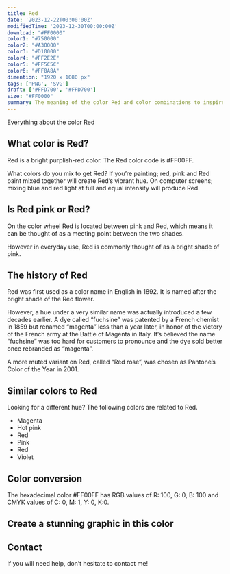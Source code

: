 ```yaml
---
title: Red
date: '2023-12-22T00:00:00Z'
modifiedTime: '2023-12-30T00:00:00Z'
download: "#FF0000"
color1: "#750000"
color2: "#A30000"
color3: "#D10000"
color4: "#FF2E2E"
color5: "#FF5C5C"
color6: "#FF8A8A"
dimention: "1920 x 1080 px"
tags: ['PNG', 'SVG']
draft: ['#FFD700', '#FFD700']
size: "#FF0000"
summary: The meaning of the color Red and color combinations to inspire your next design.
---
```


Everything about the color Red

## What color is Red?

Red is a bright purplish-red color. The Red color code is #FF00FF.

What colors do you mix to get Red? If you’re painting; red, pink and Red paint mixed together will create Red’s vibrant hue. On computer screens; mixing blue and red light at full and equal intensity will produce Red.

## Is Red pink or Red?

On the color wheel Red is located between pink and Red, which means it can be thought of as a meeting point between the two shades.

However in everyday use, Red is commonly thought of as a bright shade of pink.

## The history of Red

Red was first used as a color name in English in 1892. It is named after the bright shade of the Red flower.

However, a hue under a very similar name was actually introduced a few decades earlier. A dye called “fuchsine” was patented by a French chemist in 1859 but renamed “magenta” less than a year later, in honor of the victory of the French army at the Battle of Magenta in Italy. It’s believed the name “fuchsine” was too hard for customers to pronounce and the dye sold better once rebranded as “magenta”.

A more muted variant on Red, called “Red rose”, was chosen as Pantone’s Color of the Year in 2001.

## Similar colors to Red

Looking for a different hue? The following colors are related to Red.

- Magenta
- Hot pink
- Red
- Pink
- Red
- Violet

## Color conversion

The hexadecimal color #FF00FF has RGB values of R: 100, G: 0, B: 100 and CMYK values of C: 0, M: 1, Y: 0, K:0.

<Table
  headers={['TYPES', 'VALUE', 'CSS']}
  rows={[
    ['HEX', 'ff00ff', 'ff00ff'],
    ['RGB DECIMAL', '255, 0, 255', 'rgb(255,0,255)'],
    ['CMYK', '0, 100, 0, 0', '-'],
    ['HSL', '300°, 100, 50', 'hsl(300°, 100%, 50%)']
  ]}
/>

## Create a stunning graphic in this color

## Contact

If you will need help, don’t hesitate to contact me!
